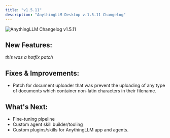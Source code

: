 ```yaml
---
title: "v1.5.11"
description: "AnythingLLM Desktop v.1.5.11 Changelog"
---
```



<Image
  src="/images/product/changelog/header-image.png"
  height={1080}
  width={1920}
  quality={100}
  alt="AnythingLLM Changelog v1.5.11"
/>

## New Features:

_this was a hotfix patch_

## Fixes & Improvements:

- Patch for document uploader that was prevent the uploading of any type of documents which container non-latin characters in their filename.

## What's Next:

- Fine-tuning pipeline
- Custom agent skill builder/tooling
- Custom plugins/skills for AnythingLLM app and agents.
